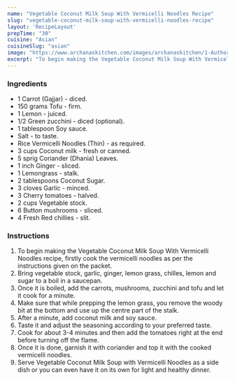 ---
name: "Vegetable Coconut Milk Soup With Vermicelli Noodles Recipe"
slug: "vegetable-coconut-milk-soup-with-vermicelli-noodles-recipe"
layout: 'RecipeLayout'
prepTime: "30"
cuisine: "Asian"
cuisineSlug: "asian"
image: "https://www.archanaskitchen.com/images/archanaskitchen/1-Author/Gauravi_Vinay/Vegetable_coconut_milk_soup_with_vermicelli_noodles.jpg"
excerpt: "To begin making the Vegetable Coconut Milk Soup With Vermicelli Noodles recipe, firstly cook the vermicelli noodles as per the instructions given on the packet"
---

### Ingredients

- 1 Carrot (Gajjar) - diced.
- 150 grams Tofu - firm.
- 1 Lemon - juiced.
- 1/2 Green zucchini - diced (optional).
- 1 tablespoon Soy sauce.
- Salt - to taste.
- Rice Vermicelli Noodles (Thin) - as required.
- 3 cups Coconut milk - fresh or canned.
- 5 sprig Coriander (Dhania) Leaves.
- 1 inch Ginger - sliced.
- 1 Lemongrass - stalk.
- 2 tablespoons Coconut Sugar.
- 3 cloves Garlic - minced.
- 3 Cherry tomatoes - halved.
- 2 cups Vegetable stock.
- 6 Button mushrooms - sliced.
- 4 Fresh Red chillies - slit.

### Instructions

1. To begin making the Vegetable Coconut Milk Soup With Vermicelli Noodles recipe, firstly cook the vermicelli noodles as per the instructions given on the packet.
1. Bring vegetable stock, garlic, ginger, lemon grass, chilles, lemon and sugar to a boil in a saucepan.
1. Once it is boiled, add the carrots, mushrooms, zucchini and tofu and let it cook for a minute.
1. Make sure that while prepping the lemon grass, you remove the woody bit at the bottom and use up the centre part of the stalk.
1. After a minute, add coconut milk and soy sauce.
1. Taste it and adjust the seasoning according to your preferred taste.
1. Cook for about 3-4 minutes and then add the tomatoes right at the end before turning off the flame.
1. Once it is done, garnish it with coriander and top it with the cooked vermicelli noodles.
1. Serve Vegetable Coconut Milk Soup with Vermicelli Noodles as a side dish or you can even have it on its own for light and healthy dinner.
